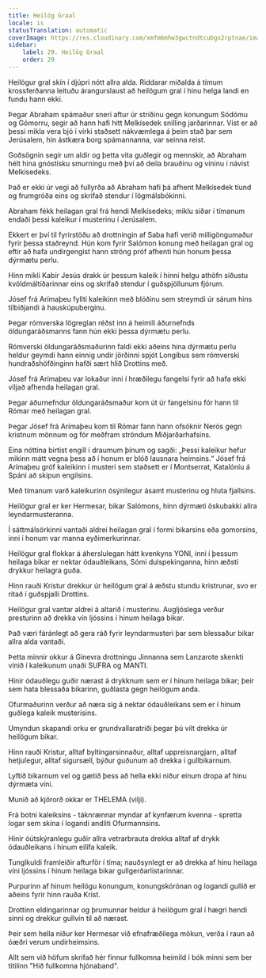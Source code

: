 ```yaml
---
title: Heilög Graal
locale: is
statusTranslation: automatic
coverImage: https://res.cloudinary.com/xmfm6mhw3gwctndtcubgx2rptnae/image/upload/v1741354419/small_cover_la_gran_rebelion_28716e29d2.webp
sidebar:
    label: 29. Heilög Graal
    order: 29
---
```

Heilögur gral skín í djúpri nótt allra alda. Riddarar miðalda á tímum krossferðanna leituðu árangurslaust að heilögum gral í hinu helga landi en fundu hann ekki.

Þegar Abraham spámaður sneri aftur úr stríðinu gegn konungum Sódómu og Gómorru, segir að hann hafi hitt Melkísedek snilling jarðarinnar. Víst er að þessi mikla vera bjó í virki staðsett nákvæmlega á þeim stað þar sem Jerúsalem, hin ástkæra borg spámannanna, var seinna reist.

Goðsögnin segir um aldir og þetta vita guðlegir og mennskir, að Abraham hélt hina gnóstísku smurningu með því að deila brauðinu og víninu í návist Melkísedeks.

Það er ekki úr vegi að fullyrða að Abraham hafi þá afhent Melkísedek tíund og frumgróða eins og skrifað stendur í lögmálsbókinni.

Abraham fékk heilagan gral frá hendi Melkísedeks; miklu síðar í tímanum endaði þessi kaleikur í musterinu í Jerúsalem.

Ekkert er því til fyrirstöðu að drottningin af Saba hafi verið milligöngumaður fyrir þessa staðreynd. Hún kom fyrir Salómon konung með heilagan gral og eftir að hafa undirgengist hann ströng próf afhenti hún honum þessa dýrmætu perlu.

Hinn mikli Kabir Jesús drakk úr þessum kaleik í hinni helgu athöfn síðustu kvöldmáltíðarinnar eins og skrifað stendur í guðspjöllunum fjórum.

Jósef frá Arímaþeu fyllti kaleikinn með blóðinu sem streymdi úr sárum hins tilbiðjandi á hauskúpuberginu.

Þegar rómverska lögreglan réðst inn á heimili áðurnefnds öldungaráðsmanns fann hún ekki þessa dýrmætu perlu.

Rómverski öldungaráðsmaðurinn faldi ekki aðeins hina dýrmætu perlu heldur geymdi hann einnig undir jörðinni spjót Longibus sem rómverski hundraðshöfðinginn hafði sært hlið Drottins með.

Jósef frá Arímaþeu var lokaður inni í hræðilegu fangelsi fyrir að hafa ekki viljað afhenda heilagan gral.

Þegar áðurnefndur öldungaráðsmaður kom út úr fangelsinu fór hann til Rómar með heilagan gral.

Þegar Jósef frá Arímaþeu kom til Rómar fann hann ofsóknir Nerós gegn kristnum mönnum og fór meðfram ströndum Miðjarðarhafsins.

Eina nóttina birtist engill í draumum þínum og sagði: „Þessi kaleikur hefur mikinn mátt vegna þess að í honum er blóð lausnara heimsins.“ Jósef frá Arímaþeu gróf kaleikinn í musteri sem staðsett er í Montserrat, Katalóníu á Spáni að skipun engilsins.

Með tímanum varð kaleikurinn ósýnilegur ásamt musterinu og hluta fjallsins.

Heilögur gral er ker Hermesar, bikar Salómons, hinn dýrmæti öskubakki allra leyndarmusteranna.

Í sáttmálsörkinni vantaði aldrei heilagan gral í formi bikarsins eða gomorsins, inni í honum var manna eyðimerkurinnar.

Heilögur gral flokkar á áherslulegan hátt kvenkyns YONI, inni í þessum heilaga bikar er nektar ódauðleikans, Sómi dulspekinganna, hinn æðsti drykkur heilagra guða.

Hinn rauði Kristur drekkur úr heilögum gral á æðstu stundu kristrunar, svo er ritað í guðspjalli Drottins.

Heilögur gral vantar aldrei á altarið í musterinu. Augljóslega verður presturinn að drekka vín ljóssins í hinum heilaga bikar.

Það væri fáránlegt að gera ráð fyrir leyndarmusteri þar sem blessaður bikar allra alda vantaði.

Þetta minnir okkur á Ginevra drottningu Jinnanna sem Lanzarote skenkti vínið í kaleikunum unaði SUFRA og MANTI.

Hinir ódauðlegu guðir nærast á drykknum sem er í hinum heilaga bikar; þeir sem hata blessaða bikarinn, guðlasta gegn heilögum anda.

Ofurmaðurinn verður að næra sig á nektar ódauðleikans sem er í hinum guðlega kaleik musterisins.

Umyndun skapandi orku er grundvallaratriði þegar þú vilt drekka úr heilögum bikar.

Hinn rauði Kristur, alltaf byltingarsinnaður, alltaf uppreisnargjarn, alltaf hetjulegur, alltaf sigursæll, býður guðunum að drekka í gullbikarnum.

Lyftið bikarnum vel og gætið þess að hella ekki niður einum dropa af hinu dýrmæta víni.

Munið að kjörorð okkar er THELEMA (vilji).

Frá botni kaleiksins - táknrænnar myndar af kynfærum kvenna - spretta logar sem skína í logandi andliti Ofurmannsins.

Hinir óútskýranlegu guðir allra vetrarbrauta drekka alltaf af drykk ódauðleikans í hinum eilífa kaleik.

Tunglkuldi framleiðir afturför í tíma; nauðsynlegt er að drekka af hinu heilaga víni ljóssins í hinum heilaga bikar gullgerðarlistarinnar.

Purpurinn af hinum heilögu konungum, konungskórónan og logandi gullið er aðeins fyrir hinn rauða Krist.

Drottinn eldingarinnar og þrumunnar heldur á heilögum gral í hægri hendi sinni og drekkur gullvín til að nærast.

Þeir sem hella niður ker Hermesar við efnafræðilega mökun, verða í raun að óæðri verum undirheimsins.

Allt sem við höfum skrifað hér finnur fullkomna heimild í bók minni sem ber titilinn "Hið fullkomna hjónaband".

